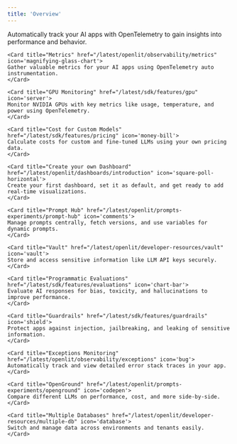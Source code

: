```yaml
---
title: 'Overview'
---
```


<CardGroup cols={2}>
    <Card title="Tracing" href="/latest/openlit/observability/tracing" icon='bars-staggered'>
    Automatically track your AI apps with OpenTelemetry to gain insights into performance and behavior.
    </Card>

    <Card title="Metrics" href="/latest/openlit/observability/metrics" icon='magnifying-glass-chart'>
    Gather valuable metrics for your AI apps using OpenTelemetry auto instrumentation.
    </Card>

    <Card title="GPU Monitoring" href="/latest/sdk/features/gpu" icon='server'>
    Monitor NVIDIA GPUs with key metrics like usage, temperature, and power using OpenTelemetry.
    </Card>

    <Card title="Cost for Custom Models" href="/latest/sdk/features/pricing" icon='money-bill'>
    Calculate costs for custom and fine-tuned LLMs using your own pricing data.
    </Card>

    <Card title="Create your own Dashboard" href="/latest/openlit/dashboards/introduction" icon='square-poll-horizontal'>
    Create your first dashboard, set it as default, and get ready to add real-time visualizations.
    </Card>

    <Card title="Prompt Hub" href="/latest/openlit/prompts-experiments/prompt-hub" icon='comments'>
    Manage prompts centrally, fetch versions, and use variables for dynamic prompts.
    </Card>

    <Card title="Vault" href="/latest/openlit/developer-resources/vault" icon='vault'>
    Store and access sensitive information like LLM API keys securely.
    </Card>

    <Card title="Programmatic Evaluations" href="/latest/sdk/features/evaluations" icon='chart-bar'>
    Evaluate AI responses for bias, toxicity, and hallucinations to improve performance.
    </Card>

    <Card title="Guardrails" href="/latest/sdk/features/guardrails" icon='shield'>
    Protect apps against injection, jailbreaking, and leaking of sensitive information.
    </Card>

    <Card title="Exceptions Monitoring" href="/latest/openlit/observability/exceptions" icon='bug'>
    Automatically track and view detailed error stack traces in your app.
    </Card>

    <Card title="OpenGround" href="/latest/openlit/prompts-experiments/openground" icon='codepen'>
    Compare different LLMs on performance, cost, and more side-by-side.
    </Card>

    <Card title="Multiple Databases" href="/latest/openlit/developer-resources/multiple-db" icon='database'>
    Switch and manage data across environments and tenants easily.
    </Card>
</CardGroup>